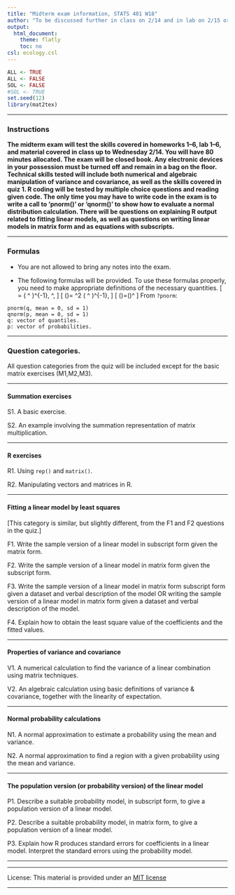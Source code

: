```yaml
---
title: "Midterm exam information, STATS 401 W18"
author: "To be discussed further in class on 2/14 and in lab on 2/15 or 2/16"
output:
  html_document:
    theme: flatly
    toc: no
csl: ecology.csl
---
```


```r
ALL <- TRUE
ALL <- FALSE
SOL <- FALSE
#SOL <- TRUE
set.seed(12)
library(mat2tex)
```

\newcommand\mat[1]{\mathbb{#1}}
\newcommand\vect[1]{\mathbf{#1}}
\newcommand\transpose{{\scriptscriptstyle \mathrm{T}}}
\newcommand\prob{\mathrm{P}}
\newcommand\E{\mathrm{E}}
\newcommand\SE{\mathrm{SE}}
\newcommand\var{\mathrm{Var}}
\newcommand\cov{\mathrm{Cov}}

-------------

### Instructions

**The midterm exam will test the skills covered in homeworks 1--6, lab 1--6, and material covered in class up to Wednesday 2/14.  You will have 80 minutes allocated.  The exam will be closed book. Any electronic devices in your possession must be turned off and remain in a bag on the floor. Technical skills tested will include both numerical and algebraic manipulation of variance and covariance, as well as the skills covered in quiz 1.  R coding will be tested by multiple choice questions and reading given code. The only time you may have to write code in the exam is to write a call to 'pnorm()' or 'qnorm()' to show how to evaluate a normal distribution calculation. There will be questions on explaining R output related to fitting linear models, as well as questions on writing linear models in matrix form and as equations with subscripts.**

-----------

### Formulas

* You are not allowed to bring any notes into the exam. 

* The following formulas will be provided. To use these formulas properly, you need to make appropriate definitions of the necessary quantities.
\[
\vect{b}= \big( \mat{X}^\transpose \mat{X} \big)^{-1}\, \mat{X}^\transpose \vect{y},
\]
\[
\var(\hat\vect{\beta})= \sigma^2 \big( \mat{X}^\transpose \mat{X} \big)^{-1},
\]
\[ 
\var(\mat{A}\vect{Y})=\mat{A}\var(\vect{Y})\mat{A}^\transpose
\]
From `?pnorm`:
```
pnorm(q, mean = 0, sd = 1)
qnorm(p, mean = 0, sd = 1)
q: vector of quantiles.
p: vector of probabilities.
```



-----------

### Question categories.

All question categories from the quiz will be included except for the basic matrix exercises (M1,M2,M3).

------

#### Summation exercises

S1. A basic exercise.

S2. An example involving the summation representation of matrix multiplication.

-------

#### R exercises

R1. Using `rep()` and `matrix()`. 

R2. Manipulating vectors and matrices in R.

---------

#### Fitting a linear model by least squares 

[This category is similar, but slightly different, from the F1 and F2 questions in the quiz.]

F1. Write the sample version of a linear model in subscript form given the matrix form.

F2. Write the sample version of a linear model in matrix form given the subscript form.

F3. Write the sample version of a linear model in matrix form subscript form given a dataset and verbal description of the model OR writing the sample version of a linear model in matrix form given a dataset and verbal description of the model.

F4. Explain how to obtain the least square value of the coefficients and the fitted values.

--------

#### Properties of variance and covariance

V1. A numerical calculation to find the variance of a linear combination using matrix techniques.

V2. An algebraic calculation using basic definitions of variance & covariance, together with the linearity of expectation.

--------

#### Normal probability calculations

N1. A normal approximation to estimate a probability using the mean and variance.

N2. A normal approximation to find a region with a given probability using the mean and variance.

------

#### The population version (or probability version) of the linear model

P1. Describe a suitable probability model, in subscript form, to give a population version of a linear model.

P2. Describe a suitable probability model, in matrix form, to give a population version of a linear model.

P3. Explain how R produces standard errors for coefficients in a linear model. Interpret the standard errors using the probability model.


--------

--------

License: This material is provided under an [MIT license](https://ionides.github.io/401w18/LICENSE)<br>




------
